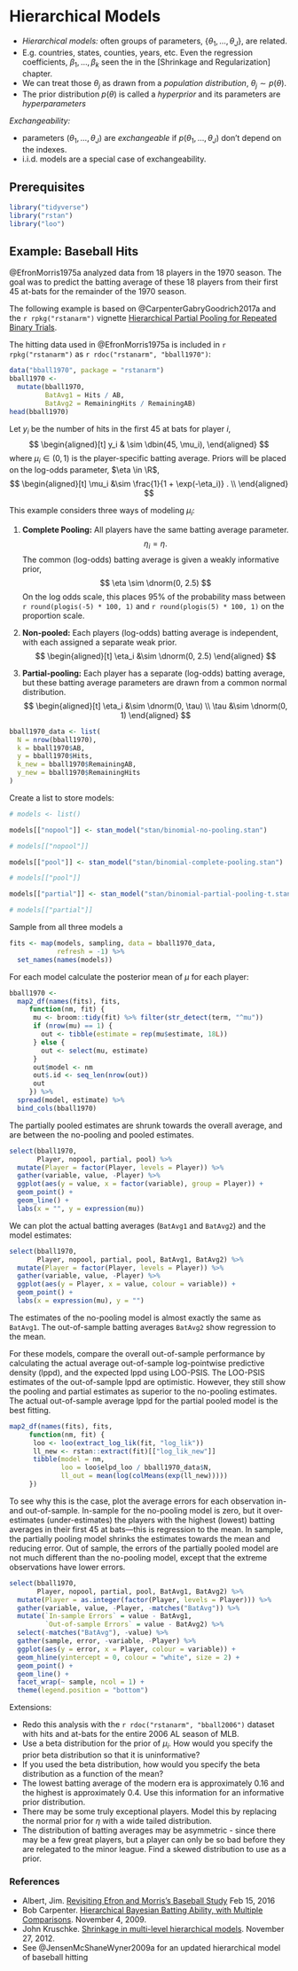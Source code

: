 # Hierarchical Models

-   *Hierarchical models:* often groups of parameters, $\{\theta_1, \dots, \theta_J\}$, are related.
-   E.g. countries, states, counties, years, etc. Even the regression coefficients, $\beta_1, \dots, \beta_k$ seen the in the [Shrinkage and Regularization] chapter.
-   We can treat those $\theta_j$ as drawn from a *population distribution*, $\theta_j \sim p(\theta)$.
-   The prior distribution $p(\theta)$ is called a *hyperprior* and its parameters are *hyperparameters*

*Exchangeability:*

-   parameters $(\theta_1, \dots, \theta_J)$ are *exchangeable* if $p(\theta_1, \dots, \theta_J)$ don't depend on the indexes.
-   i.i.d. models are a special case of exchangeability.

## Prerequisites {-}

```r
library("tidyverse")
library("rstan")
library("loo")
```

## Example: Baseball Hits

@EfronMorris1975a analyzed data from 18 players in the 1970 season.
The goal was to predict the batting average of these 18 players from their first 45 at-bats for the remainder of the 1970 season.

The following example is based on @CarpenterGabryGoodrich2017a and the `r rpkg("rstanarm")` vignette [Hierarchical Partial Pooling for Repeated Binary Trials](https://cran.r-project.org/web/packages/rstanarm/vignettes/pooling.html).

The hitting data used in @EfronMorris1975a is included in `r rpkg("rstanarm")` as `r rdoc("rstanarm", "bball1970")`:
```r
data("bball1970", package = "rstanarm")
bball1970 <-
  mutate(bball1970,
         BatAvg1 = Hits / AB,
         BatAvg2 = RemainingHits / RemainingAB)
head(bball1970)
```

Let $y_i$ be the number of hits in the first 45 at bats for player $i$,
$$
\begin{aligned}[t]
y_i & \sim \dbin(45, \mu_i),
\end{aligned}
$$
where $\mu_i \in (0, 1)$ is the player-specific batting average.
Priors will be placed on the log-odds parameter, $\eta \in \R$,
$$
\begin{aligned}[t]
\mu_i &\sim \frac{1}{1 + \exp(-\eta_i)} . \\
\end{aligned}
$$

This example considers three ways of modeling $\mu_i$:

1.  **Complete Pooling:** All players have the same batting average parameter.
    $$
    \eta_i = \eta .
    $$
    The common (log-odds) batting average is given a weakly informative prior,
    $$
    \eta \sim \dnorm(0, 2.5)
    $$
    On the log odds scale, this places 95% of the probability mass between `r round(plogis(-5) * 100, 1)` and `r round(plogis(5) * 100, 1)` on the proportion scale.

1.  **Non-pooled:** Each players (log-odds) batting average is independent, with each assigned a separate weak prior.
    $$
    \begin{aligned}[t]
    \eta_i &\sim \dnorm(0, 2.5)
    \end{aligned}
    $$

1.  **Partial-pooling:** Each player has a separate (log-odds) batting average, but these batting average parameters are drawn from a common normal distribution.
    $$
    \begin{aligned}[t]
    \eta_i &\sim \dnorm(0, \tau) \\
    \tau &\sim \dnorm(0, 1)
    \end{aligned}
    $$

```r
bball1970_data <- list(
  N = nrow(bball1970),
  k = bball1970$AB,
  y = bball1970$Hits,
  k_new = bball1970$RemainingAB,
  y_new = bball1970$RemainingHits
)
```
Create a list to store models:
```r
# models <- list()
```

```r
models[["nopool"]] <- stan_model("stan/binomial-no-pooling.stan")
```
```r
# models[["nopool"]]
```

```r
models[["pool"]] <- stan_model("stan/binomial-complete-pooling.stan")
```
```r
# models[["pool"]]
```

```r
models[["partial"]] <- stan_model("stan/binomial-partial-pooling-t.stan")
```
```r
# models[["partial"]]
```

Sample from all three models a
```r
fits <- map(models, sampling, data = bball1970_data,
            refresh = -1) %>%
  set_names(names(models))
```

For each model calculate the posterior mean of $\mu$ for each player:
```r
bball1970 <-
  map2_df(names(fits), fits,
     function(nm, fit) {
      mu <- broom::tidy(fit) %>% filter(str_detect(term, "^mu"))
      if (nrow(mu) == 1) {
        out <- tibble(estimate = rep(mu$estimate, 18L))
      } else {
        out <- select(mu, estimate)
      }
      out$model <- nm
      out$.id <- seq_len(nrow(out))
      out
     }) %>%
  spread(model, estimate) %>%
  bind_cols(bball1970)
```
The partially pooled estimates are shrunk towards the overall average, and are between the no-pooling and pooled estimates.
```r
select(bball1970,
       Player, nopool, partial, pool) %>%
  mutate(Player = factor(Player, levels = Player)) %>%
  gather(variable, value, -Player) %>%
  ggplot(aes(y = value, x = factor(variable), group = Player)) +
  geom_point() +
  geom_line() +
  labs(x = "", y = expression(mu))
```
We can plot the actual batting averages (`BatAvg1` and `BatAvg2`) and the model estimates:
```r
select(bball1970,
       Player, nopool, partial, pool, BatAvg1, BatAvg2) %>%
  mutate(Player = factor(Player, levels = Player)) %>%
  gather(variable, value, -Player) %>%
  ggplot(aes(y = Player, x = value, colour = variable)) +
  geom_point() +
  labs(x = expression(mu), y = "")
```
The estimates of the no-pooling model is almost exactly the same as `BatAvg1`.
The out-of-sample batting averages `BatAvg2` show regression to the mean.

For these models, compare the overall out-of-sample performance by calculating the actual average out-of-sample log-pointwise predictive density (lppd), and the expected lppd using LOO-PSIS.
The LOO-PSIS estimates of the out-of-sample lppd are optimistic.
However, they still show the pooling and partial estimates as superior to the no-pooling estimates.
The actual out-of-sample average lppd for the partial pooled model is the best fitting.
```r
map2_df(names(fits), fits,
     function(nm, fit) {
      loo <- loo(extract_log_lik(fit, "log_lik"))
      ll_new <- rstan::extract(fit)[["log_lik_new"]]
      tibble(model = nm,
             loo = loo$elpd_loo / bball1970_data$N,
             ll_out = mean(log(colMeans(exp(ll_new)))))
     })
```

To see why this is the case, plot the average errors for each observation in- and out-of-sample.
In-sample for the no-pooling model is zero, but it over-estimates (under-estimates) the players with the highest (lowest) batting averages in their first 45 at bats---this is regression to the mean.
In sample, the partially pooling model shrinks the estimates towards the mean and
reducing error.
Out of sample, the errors of the partially pooled model are not much different than the no-pooling model, except that the extreme observations have lower errors.
```r
select(bball1970,
       Player, nopool, partial, pool, BatAvg1, BatAvg2) %>%
  mutate(Player = as.integer(factor(Player, levels = Player))) %>%
  gather(variable, value, -Player, -matches("BatAvg")) %>%
  mutate(`In-sample Errors` = value - BatAvg1,
         `Out-of-sample Errors` = value - BatAvg2) %>%
  select(-matches("BatAvg"), -value) %>%
  gather(sample, error, -variable, -Player) %>%
  ggplot(aes(y = error, x = Player, colour = variable)) +
  geom_hline(yintercept = 0, colour = "white", size = 2) +
  geom_point() +
  geom_line() +
  facet_wrap(~ sample, ncol = 1) +
  theme(legend.position = "bottom")
```

Extensions:

-   Redo this analysis with the `r rdoc("rstanarm", "bball2006")` dataset with hits and at-bats for the entire 2006 AL season of MLB.
-   Use a beta distribution for the prior of $\mu_i$. How would you specify the prior beta distribution so that it is uninformative?
-   If you used the beta distribution, how would you specify the beta distribution as a function of the mean?
-   The lowest batting average of the modern era is approximately 0.16 and the highest is approximately 0.4. Use this information for an informative prior distribution.
-   There may be some truly exceptional players. Model this by replacing the normal prior for $\eta$ with a wide tailed distribution.
-   The distribution of batting averages may be asymmetric - since there may be a few great players, but a player can only be so bad before they are relegated to the minor league. Find a skewed distribution to use as a prior.

### References

-   Albert, Jim. [Revisiting Efron and Morris’s Baseball Study](https://baseballwithr.wordpress.com/2016/02/15/revisiting-efron-and-morriss-baseball-study/) Feb 15, 2016
-   Bob Carpenter. [Hierarchical Bayesian Batting Ability, with Multiple Comparisons](https://lingpipe-blog.com/2009/11/04/hierarchicalbayesian-batting-ability-with-multiple-comparisons/). November 4, 2009.
-   John Kruschke. [Shrinkage in multi-level hierarchical models](http://doingbayesiandataanalysis.blogspot.com/2012/11/shrinkage-in-multi-level-hierarchical.html). November 27, 2012.
-   See @JensenMcShaneWyner2009a for an updated hierarchical model of baseball hitting
